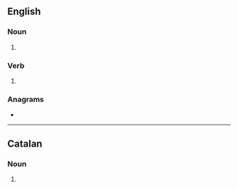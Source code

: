 ==English==

===Noun===
{{head|en|noun plural form}}

# {{plural of|corn|lang=en}}

===Verb===
{{head|en|verb form}}

# {{en-third-person singular of|corn}}

===Anagrams===
* {{anagrams|en|Crons|scorn}}

----

==Catalan==

===Noun===
{{head|ca|noun form}}

# {{plural of|corn|lang=ca}}